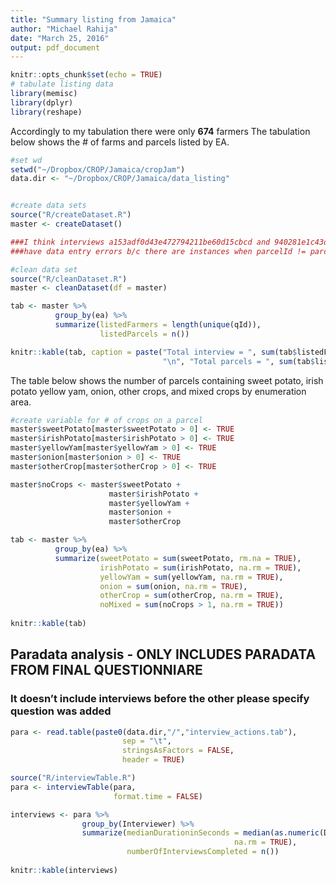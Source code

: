 ```yaml
---
title: "Summary listing from Jamaica"
author: "Michael Rahija"
date: "March 25, 2016"
output: pdf_document
---
```


```r
knitr::opts_chunk$set(echo = TRUE)
# tabulate listing data
library(memisc)
library(dplyr)
library(reshape)

```

Accordingly to my tabulation there were only **674** farmers The tabulation below shows the # of farms and parcels listed by EA. 
```r
#set wd
setwd("~/Dropbox/CROP/Jamaica/cropJam")
data.dir <- "~/Dropbox/CROP/Jamaica/data_listing"


#create data sets
source("R/createDataset.R")
master <- createDataset()

###I think interviews a153adf0d43e472794211be60d15cbcd and 940281e1c43d41cb84dd4dbf9b2b26dd
###have data entry errors b/c there are instances when parcelId != parcel_list

#clean data set
source("R/cleanDataset.R")
master <- cleanDataset(df = master)

tab <- master %>%
          group_by(ea) %>%
          summarize(listedFarmers = length(unique(qId)),
                    listedParcels = n())

knitr::kable(tab, caption = paste("Total interview = ", sum(tab$listedFarmers),
                                  "\n", "Total parcels = ", sum(tab$listedParcels)))

```


The table below shows the number of parcels containing sweet potato, irish potato yellow yam, onion, other crops, and mixed crops by enumeration area. 
```r
#create variable for # of crops on a parcel
master$sweetPotato[master$sweetPotato > 0] <- TRUE
master$irishPotato[master$irishPotato > 0] <- TRUE
master$yellowYam[master$yellowYam > 0] <- TRUE
master$onion[master$onion > 0] <- TRUE
master$otherCrop[master$otherCrop > 0] <- TRUE

master$noCrops <- master$sweetPotato +
                      master$irishPotato +
                      master$yellowYam +
                      master$onion +
                      master$otherCrop 

tab <- master %>%
          group_by(ea) %>%
          summarize(sweetPotato = sum(sweetPotato, rm.na = TRUE),
                    irishPotato = sum(irishPotato, na.rm = TRUE),
                    yellowYam = sum(yellowYam, na.rm = TRUE), 
                    onion = sum(onion, na.rm = TRUE),
                    otherCrop = sum(otherCrop, na.rm = TRUE),
                    noMixed = sum(noCrops > 1, na.rm = TRUE))
                      
knitr::kable(tab)
```

## Paradata analysis - ONLY INCLUDES PARADATA FROM FINAL QUESTIONNIARE
### It doesn't include interviews before the other please specify question was added


```r
para <- read.table(paste0(data.dir,"/","interview_actions.tab"),
                         sep = "\t",
                         stringsAsFactors = FALSE,
                         header = TRUE)

source("R/interviewTable.R")
para <- interviewTable(para, 
                       format.time = FALSE)

interviews <- para %>%
                group_by(Interviewer) %>%
                summarize(medianDurationinSeconds = median(as.numeric(Duration), 
                                                  na.rm = TRUE),
                          numberOfInterviewsCompleted = n())
                
knitr::kable(interviews)
````
